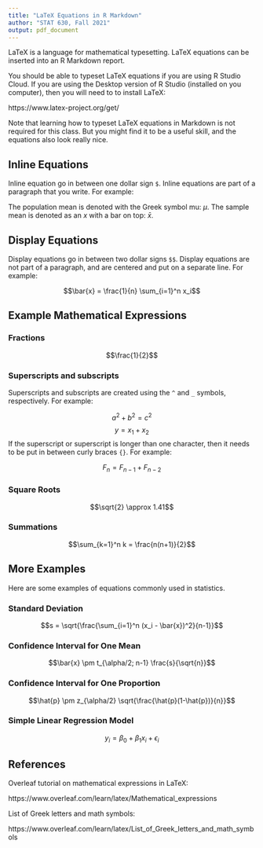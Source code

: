 ```yaml
---
title: "LaTeX Equations in R Markdown"
author: "STAT 630, Fall 2021"
output: pdf_document
---
```


LaTeX is a language for mathematical typesetting.  LaTeX equations can be inserted into an R Markdown report.

You should be able to typeset LaTeX equations if you are using R Studio Cloud.  If you are using the Desktop version of R Studio (installed on you computer), then you will need to to install LaTeX:

https://www.latex-project.org/get/

Note that learning how to typeset LaTeX equations in Markdown is not required for this class.  But you might find it to be a useful skill, and the equations also look really nice.

## Inline Equations

Inline equation go in between one dollar sign `$`.  Inline equations are part of a paragraph that you write.  For example:

The population mean is denoted with the Greek symbol mu: $\mu$.  The sample mean is denoted as an $x$ with a bar on top: $\bar{x}$.

## Display Equations

Display equations go in between two dollar signs `$$`.  Display equations are not part of a paragraph, and are centered and put on a separate line.  For example:

$$\bar{x} = \frac{1}{n} \sum_{i=1}^n x_i$$

## Example Mathematical Expressions

### Fractions

$$\frac{1}{2}$$

### Superscripts and subscripts

Superscripts and subscripts are created using the `^` and `_` symbols, respectively. For example:

$$a^2 + b^2 = c^2$$
$$y = x_1 + x_2$$
If the superscript or superscript is longer than one character, then it needs to be put in between curly braces `{}`. For example:

$$F_n = F_{n-1} + F_{n-2}$$

### Square Roots

$$\sqrt{2} \approx 1.41$$


### Summations

$$\sum_{k=1}^n k = \frac{n(n+1)}{2}$$

## More Examples

Here are some examples of equations commonly used in statistics.

### Standard Deviation

$$s = \sqrt{\frac{\sum_{i=1}^n (x_i - \bar{x})^2}{n-1}}$$

### Confidence Interval for One Mean

$$\bar{x} \pm t_{\alpha/2; n-1} \frac{s}{\sqrt{n}}$$

### Confidence Interval for One Proportion

$$\hat{p} \pm z_{\alpha/2} \sqrt{\frac{\hat{p}(1-\hat{p})}{n}}$$

### Simple Linear Regression Model

$$y_i = \beta_0 + \beta_1 x_i + \epsilon_i$$

## References

Overleaf tutorial on mathematical expressions in LaTeX:

https://www.overleaf.com/learn/latex/Mathematical_expressions

List of Greek letters and math symbols:

https://www.overleaf.com/learn/latex/List_of_Greek_letters_and_math_symbols



